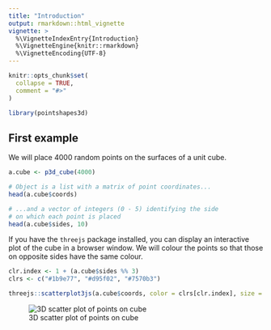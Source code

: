 ```yaml
---
title: "Introduction"
output: rmarkdown::html_vignette
vignette: >
  %\VignetteIndexEntry{Introduction}
  %\VignetteEngine{knitr::rmarkdown}
  %\VignetteEncoding{UTF-8}
---
```


```r
knitr::opts_chunk$set(
  collapse = TRUE,
  comment = "#>"
)
```

```r
library(pointshapes3d)
```

## First example

We will place 4000 random points on the surfaces of a unit cube.

```r

a.cube <- p3d_cube(4000)

# Object is a list with a matrix of point coordinates...
head(a.cube$coords)

# ...and a vector of integers (0 - 5) identifying the side
# on which each point is placed
head(a.cube$sides, 10)

```

If you have the `threejs` package installed, you can display an interactive
plot of the cube in a browser window. We will colour the points so that those
on opposite sides have the same colour.

```r

clr.index <- 1 + (a.cube$sides %% 3)
clrs <- c("#1b9e77", "#d95f02", "#7570b3")

threejs::scatterplot3js(a.cube$coords, color = clrs[clr.index], size = 0.2)

```

![3D scatter plot of points on cube](cube_example.jpg)
